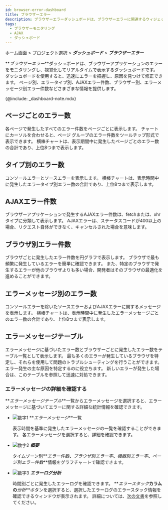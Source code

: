 ```yaml
---
id: browser-error-dashboard
title: ブラウザーエラー
description: ブラウザーエラーダッシュボードは、ブラウザーエラーに関連するウィジェットで構成されるリアルタイムの統計データのダッシュボードです。
tags:
  - ブラウザーモニタリング
  - AJAX
  - ダッシュボード
---
```


ホーム画面 > プロジェクト選択 > **_ダッシュボード_** > **_ブラウザーエラー_**

<ImgLang img='browser-error-dashboard.png' desc='Browser error dashboard' />

**_ブラウザーエラー_**ダッシュボードは、ブラウザーアプリケーションのエラーをモニタリングし、視覚化してリアルタイムで表示するダッシュボードです。 ダッシュボードを使用すると、迅速にエラーを把握し、原因を見つけて修正できます。 ページ別、エラータイプ別、AJAXエラー件数、ブラウザー別、エラーメッセージ別エラー件数などさまざまな情報を提供します。

{@include: _dashboard-note.mdx}

## ページごとのエラー数

<ImgLang img='browser-error-by-page.png' desc='Error count by pages' />

各ページで発生したすべてのエラー件数をページごとに表示します。 チャートにカーソルを合わせると、ページ グループのエラー件数をツールチップ形式で表示できます。 横棒チャートは、表示期間中に発生したページごとのエラー数の合計であり、上位8つまで表示します。

## タイプ別のエラー数

<ImgLang img='browser-error-by-types.png' desc='Error count by types' />

コンソールエラーとソースエラーを表示します。 横棒チャートは、表示時間中に発生したエラータイプ別エラー数の合計であり、上位8つまで表示します。

## AJAXエラー件数

<ImgLang img='browser-error-ajax-by-error.png' desc='AJAX error count' />

ブラウザーアプリケーションで発生するAJAXエラー件数は、fetchまたは、xhrタイプに分類して表示します。 AJAXエラーは、ステータスコードが400以上の場合、リクエスト自体ができなく、キャンセルされた場合を意味します。

## ブラウザ別エラー件数

<ImgLang img='browser-erorr-by-browsers.png' desc='Error count by browsers' />

ブラウザごとに発生したエラー件数を円グラフで表示します。 ブラウザで最も頻繁に発生しているエラーを簡単に確認できます。 また、特定のブラウザで発生するエラーが他のブラウザよりも多い場合、開発者はそのブラウザの最適化を進めることができます。

## エラーメッセージ別のエラー数

<ImgLang img='browser-error-by-messages.png' desc='Error count by messages' />

コンソールエラーを除いたソースエラーおよびAJAXエラーに関するメッセージを表示します。 横棒チャートは、表示時間中に発生したエラーメッセージごとのエラー数の合計であり、上位8つまで表示します。

## エラーメッセージテーブル

<ImgLang img='browser-error-table.png' desc='Error message table' />

エラーメッセージに基づいたエラー数とブラウザーごとに発生したエラー数をテーブル一覧として表示します。 最も多くのエラーが発生しているブラウザを特定し、それらを使用して問題のトラブルシューティングを行うことができます。 エラー発生の主な原因を特定するのに役立ちます。 新しいエラーが発生した場合は、このテーブルを参照して迅速に対処できます。

### エラーメッセージの詳細を確認する

**_エラーメッセージテーブル_**一覧からエラーメッセージを選択すると、エラーメッセージに基づいてエラーに関する詳細な統計情報を確認できます。

<ImgLang img='browser-error-details.png' desc='Error message details' />

-   ![数字1](/img/number-01.png) **_エラーメッセージ_**一覧

    表示時間を基準に発生したエラーメッセージの一覧を確認することができます。 各エラーメッセージを選択すると、詳細を確認できます。

-   ![数字2](/img/number-02.png) **_概要_**

    タイムゾーン別**_エラー件数_**、**_ブラウザ別エラー率_**、**_機器別エラー率_**、**_ページ別エラー件数_**情報をグラフチャートで確認できます。

-   ![数字3](/img/number-03.png) **_エラーログ分析_**

    <ImgLang img='browser-error-details-log.png' desc='Error log' />

    時間別ごとに発生したエラーログを確認できます。 **_エラースタック_**カラムの**_分析_**ボタンを選択すると、選択したエラーログのエラースタック情報を確認できるウィンドウが表示されます。 詳細については、[次の文書](tracking-error#check-errorcode)を参照してください。
